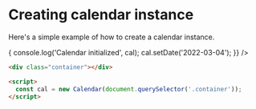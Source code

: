 
<Meta title="Documentation/Initialize Calendar Instance" />

# Creating calendar instance

Here's a simple example of how to create a calendar instance.

<Canvas>
  <CalendarExample
    options={{
      defaultView: 'month',
    }}
    onInit={(cal) => {
      console.log('Calendar initialized', cal);
      cal.setDate('2022-03-04');
    }}
  />
</Canvas>

```html
<div class="container"></div>

<script>
  const cal = new Calendar(document.querySelector('.container'));
</script>
```
